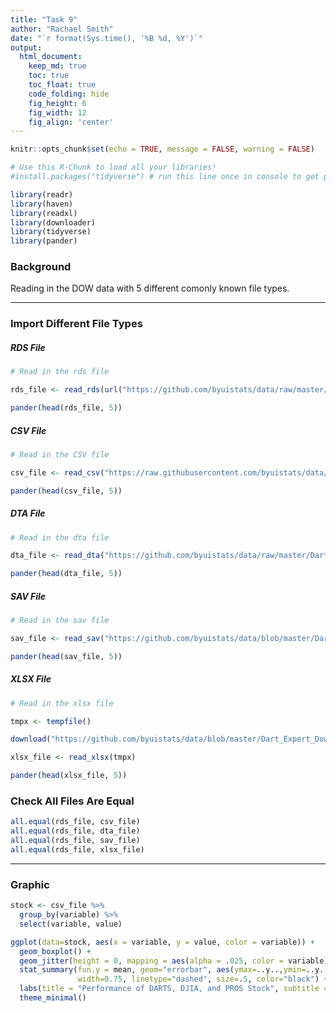 ```yaml
---
title: "Task 9"
author: "Rachael Smith"
date: "`r format(Sys.time(), '%B %d, %Y')`"
output:
  html_document:  
    keep_md: true
    toc: true
    toc_float: true
    code_folding: hide
    fig_height: 6
    fig_width: 12
    fig_align: 'center'
---
```


```r
knitr::opts_chunk$set(echo = TRUE, message = FALSE, warning = FALSE)
```

```r
# Use this R-Chunk to load all your libraries!
#install.packages("tidyverse") # run this line once in console to get package

library(readr)
library(haven)
library(readxl)
library(downloader)
library(tidyverse)
library(pander)

```


### Background

Reading in the DOW data with 5 different comonly known file types.

-----


### Import Different File Types

##### RDS File

```r
# Read in the rds file

rds_file <- read_rds(url("https://github.com/byuistats/data/raw/master/Dart_Expert_Dow_6month_anova/Dart_Expert_Dow_6month_anova.RDS"))

pander(head(rds_file, 5))


```

##### CSV File

```r
# Read in the CSV file

csv_file <- read_csv("https://raw.githubusercontent.com/byuistats/data/master/Dart_Expert_Dow_6month_anova/Dart_Expert_Dow_6month_anova.csv")

pander(head(csv_file, 5))


```

##### DTA File

```r
# Read in the dta file

dta_file <- read_dta("https://github.com/byuistats/data/raw/master/Dart_Expert_Dow_6month_anova/Dart_Expert_Dow_6month_anova.dta")

pander(head(dta_file, 5))


```

##### SAV File

```r
# Read in the sav file

sav_file <- read_sav("https://github.com/byuistats/data/blob/master/Dart_Expert_Dow_6month_anova/Dart_Expert_Dow_6month_anova.sav?raw=true")

pander(head(sav_file, 5))


```

##### XLSX File

```r
# Read in the xlsx file

tmpx <- tempfile()

download("https://github.com/byuistats/data/blob/master/Dart_Expert_Dow_6month_anova/Dart_Expert_Dow_6month_anova.xlsx?raw=true", tmpx, mode = "wb")

xlsx_file <- read_xlsx(tmpx)

pander(head(xlsx_file, 5))


```

### Check All Files Are Equal

```r
all.equal(rds_file, csv_file)
all.equal(rds_file, dta_file)
all.equal(rds_file, sav_file)
all.equal(rds_file, xlsx_file)

```

-----

### Graphic

```r
stock <- csv_file %>%
  group_by(variable) %>% 
  select(variable, value)

ggplot(data=stock, aes(x = variable, y = value, color = variable)) +
  geom_boxplot() +
  geom_jitter(height = 0, mapping = aes(alpha = .025, color = variable)) +
  stat_summary(fun.y = mean, geom="errorbar", aes(ymax=..y..,ymin=..y.., group = factor(variable)), 
               width=0.75, linetype="dashed", size=.5, color="black") +
  labs(title = "Performance of DARTS, DJIA, and PROS Stock", subtitle = "From 1990 -1997", x = "Stock Variables", y = "Stock Value", caption = "Black Dashed Line = Mean") +
  theme_minimal()
```

